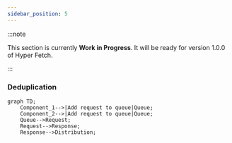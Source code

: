```yaml
---
sidebar_position: 5
---
```


:::note

This section is currently **Work in Progress**. It will be ready for version 1.0.0 of Hyper Fetch.

:::

### Deduplication

```mermaid
graph TD;
    Component_1-->|Add request to queue|Queue;
    Component_2-->|Add request to queue|Queue;
    Queue-->Request;
    Request-->Response;
    Response-->Distribution;
```
